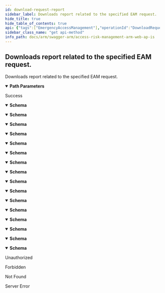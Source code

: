 ```yaml
---
id: download-request-report
sidebar_label: Downloads report related to the specified EAM request.
hide_title: true
hide_table_of_contents: true
api: {"tags":["EmergencyAccessManagement"],"operationId":"DownloadRequestReport","parameters":[{"name":"requestId","in":"path","description":"Identifier of the EAM request.","required":true,"schema":{"type":"string","format":"uuid"}}],"responses":{"200":{"description":"Success","content":{"application/json;odata.metadata=minimal;odata.streaming=true":{"schema":{"type":"object","properties":{"canRead":{"type":"boolean","readOnly":true},"canSeek":{"type":"boolean","readOnly":true},"canTimeout":{"type":"boolean","readOnly":true},"canWrite":{"type":"boolean","readOnly":true},"length":{"format":"int64","type":"integer","readOnly":true},"position":{"format":"int64","type":"integer"},"readTimeout":{"format":"int32","type":"integer"},"writeTimeout":{"format":"int32","type":"integer"}}}},"application/json;odata.metadata=minimal;odata.streaming=false":{"schema":{"type":"object","properties":{"canRead":{"type":"boolean","readOnly":true},"canSeek":{"type":"boolean","readOnly":true},"canTimeout":{"type":"boolean","readOnly":true},"canWrite":{"type":"boolean","readOnly":true},"length":{"format":"int64","type":"integer","readOnly":true},"position":{"format":"int64","type":"integer"},"readTimeout":{"format":"int32","type":"integer"},"writeTimeout":{"format":"int32","type":"integer"}}}},"application/json;odata.metadata=minimal":{"schema":{"type":"object","properties":{"canRead":{"type":"boolean","readOnly":true},"canSeek":{"type":"boolean","readOnly":true},"canTimeout":{"type":"boolean","readOnly":true},"canWrite":{"type":"boolean","readOnly":true},"length":{"format":"int64","type":"integer","readOnly":true},"position":{"format":"int64","type":"integer"},"readTimeout":{"format":"int32","type":"integer"},"writeTimeout":{"format":"int32","type":"integer"}}}},"application/json;odata.metadata=full;odata.streaming=true":{"schema":{"type":"object","properties":{"canRead":{"type":"boolean","readOnly":true},"canSeek":{"type":"boolean","readOnly":true},"canTimeout":{"type":"boolean","readOnly":true},"canWrite":{"type":"boolean","readOnly":true},"length":{"format":"int64","type":"integer","readOnly":true},"position":{"format":"int64","type":"integer"},"readTimeout":{"format":"int32","type":"integer"},"writeTimeout":{"format":"int32","type":"integer"}}}},"application/json;odata.metadata=full;odata.streaming=false":{"schema":{"type":"object","properties":{"canRead":{"type":"boolean","readOnly":true},"canSeek":{"type":"boolean","readOnly":true},"canTimeout":{"type":"boolean","readOnly":true},"canWrite":{"type":"boolean","readOnly":true},"length":{"format":"int64","type":"integer","readOnly":true},"position":{"format":"int64","type":"integer"},"readTimeout":{"format":"int32","type":"integer"},"writeTimeout":{"format":"int32","type":"integer"}}}},"application/json;odata.metadata=full":{"schema":{"type":"object","properties":{"canRead":{"type":"boolean","readOnly":true},"canSeek":{"type":"boolean","readOnly":true},"canTimeout":{"type":"boolean","readOnly":true},"canWrite":{"type":"boolean","readOnly":true},"length":{"format":"int64","type":"integer","readOnly":true},"position":{"format":"int64","type":"integer"},"readTimeout":{"format":"int32","type":"integer"},"writeTimeout":{"format":"int32","type":"integer"}}}},"application/json;odata.metadata=none;odata.streaming=true":{"schema":{"type":"object","properties":{"canRead":{"type":"boolean","readOnly":true},"canSeek":{"type":"boolean","readOnly":true},"canTimeout":{"type":"boolean","readOnly":true},"canWrite":{"type":"boolean","readOnly":true},"length":{"format":"int64","type":"integer","readOnly":true},"position":{"format":"int64","type":"integer"},"readTimeout":{"format":"int32","type":"integer"},"writeTimeout":{"format":"int32","type":"integer"}}}},"application/json;odata.metadata=none;odata.streaming=false":{"schema":{"type":"object","properties":{"canRead":{"type":"boolean","readOnly":true},"canSeek":{"type":"boolean","readOnly":true},"canTimeout":{"type":"boolean","readOnly":true},"canWrite":{"type":"boolean","readOnly":true},"length":{"format":"int64","type":"integer","readOnly":true},"position":{"format":"int64","type":"integer"},"readTimeout":{"format":"int32","type":"integer"},"writeTimeout":{"format":"int32","type":"integer"}}}},"application/json;odata.metadata=none":{"schema":{"type":"object","properties":{"canRead":{"type":"boolean","readOnly":true},"canSeek":{"type":"boolean","readOnly":true},"canTimeout":{"type":"boolean","readOnly":true},"canWrite":{"type":"boolean","readOnly":true},"length":{"format":"int64","type":"integer","readOnly":true},"position":{"format":"int64","type":"integer"},"readTimeout":{"format":"int32","type":"integer"},"writeTimeout":{"format":"int32","type":"integer"}}}},"application/json;odata.streaming=true":{"schema":{"type":"object","properties":{"canRead":{"type":"boolean","readOnly":true},"canSeek":{"type":"boolean","readOnly":true},"canTimeout":{"type":"boolean","readOnly":true},"canWrite":{"type":"boolean","readOnly":true},"length":{"format":"int64","type":"integer","readOnly":true},"position":{"format":"int64","type":"integer"},"readTimeout":{"format":"int32","type":"integer"},"writeTimeout":{"format":"int32","type":"integer"}}}},"application/json;odata.streaming=false":{"schema":{"type":"object","properties":{"canRead":{"type":"boolean","readOnly":true},"canSeek":{"type":"boolean","readOnly":true},"canTimeout":{"type":"boolean","readOnly":true},"canWrite":{"type":"boolean","readOnly":true},"length":{"format":"int64","type":"integer","readOnly":true},"position":{"format":"int64","type":"integer"},"readTimeout":{"format":"int32","type":"integer"},"writeTimeout":{"format":"int32","type":"integer"}}}},"application/json":{"schema":{"type":"object","properties":{"canRead":{"type":"boolean","readOnly":true},"canSeek":{"type":"boolean","readOnly":true},"canTimeout":{"type":"boolean","readOnly":true},"canWrite":{"type":"boolean","readOnly":true},"length":{"format":"int64","type":"integer","readOnly":true},"position":{"format":"int64","type":"integer"},"readTimeout":{"format":"int32","type":"integer"},"writeTimeout":{"format":"int32","type":"integer"}}}},"application/xml":{"schema":{"type":"object","properties":{"canRead":{"type":"boolean","readOnly":true},"canSeek":{"type":"boolean","readOnly":true},"canTimeout":{"type":"boolean","readOnly":true},"canWrite":{"type":"boolean","readOnly":true},"length":{"format":"int64","type":"integer","readOnly":true},"position":{"format":"int64","type":"integer"},"readTimeout":{"format":"int32","type":"integer"},"writeTimeout":{"format":"int32","type":"integer"}}}},"application/prs.odatatestxx-odata":{"schema":{"type":"object","properties":{"canRead":{"type":"boolean","readOnly":true},"canSeek":{"type":"boolean","readOnly":true},"canTimeout":{"type":"boolean","readOnly":true},"canWrite":{"type":"boolean","readOnly":true},"length":{"format":"int64","type":"integer","readOnly":true},"position":{"format":"int64","type":"integer"},"readTimeout":{"format":"int32","type":"integer"},"writeTimeout":{"format":"int32","type":"integer"}}}},"text/plain":{"schema":{"type":"object","properties":{"canRead":{"type":"boolean","readOnly":true},"canSeek":{"type":"boolean","readOnly":true},"canTimeout":{"type":"boolean","readOnly":true},"canWrite":{"type":"boolean","readOnly":true},"length":{"format":"int64","type":"integer","readOnly":true},"position":{"format":"int64","type":"integer"},"readTimeout":{"format":"int32","type":"integer"},"writeTimeout":{"format":"int32","type":"integer"}}}},"text/json":{"schema":{"type":"object","properties":{"canRead":{"type":"boolean","readOnly":true},"canSeek":{"type":"boolean","readOnly":true},"canTimeout":{"type":"boolean","readOnly":true},"canWrite":{"type":"boolean","readOnly":true},"length":{"format":"int64","type":"integer","readOnly":true},"position":{"format":"int64","type":"integer"},"readTimeout":{"format":"int32","type":"integer"},"writeTimeout":{"format":"int32","type":"integer"}}}}}},"401":{"description":"Unauthorized"},"403":{"description":"Forbidden"},"404":{"description":"Not Found"},"500":{"description":"Server Error"}},"description":"Downloads report related to the specified EAM request.","method":"get","path":"/api/eam/download/{requestId}","info":{"version":"v1","title":"Access Risk Management ARM Web APIs"},"postman":{"name":"Downloads report related to the specified EAM request.","description":{"type":"text/plain"},"url":{"path":["api","eam","download",":requestId"],"host":["{{baseUrl}}"],"query":[],"variable":[{"disabled":false,"description":{"content":"(Required) Identifier of the EAM request.","type":"text/plain"},"type":"any","value":"","key":"requestId"}]},"header":[{"key":"Accept","value":"application/json;odata.metadata=minimal;odata.streaming=true"}],"method":"GET"}}
sidebar_class_name: "get api-method"
info_path: docs/arm/swagger-arm/access-risk-management-arm-web-ap-is
---
```



## Downloads report related to the specified EAM request.



Downloads report related to the specified EAM request.

<details style={{"marginBottom":"1rem"}} data-collapsed={false} open={true}><summary style={{}}><strong>Path Parameters</strong></summary><div><ul><ParamsItem className={"paramsItem"} param={{"name":"requestId","in":"path","description":"Identifier of the EAM request.","required":true,"schema":{"type":"string","format":"uuid"}}}></ParamsItem></ul></div></details><div><ApiTabs><TabItem label={"200"} value={"200"}><div>

Success

</div><div><MimeTabs groupId={"mime-type"}><TabItem label={"application/json;odata.metadata=minimal;odata.streaming=true"} value={"application/json;odata.metadata=minimal;odata.streaming=true"}><SchemaTabs groupId={"schema-tabs"}><TabItem label={"Schema"} value={"Schema"}><details style={{}} data-collapsed={false} open={true}><summary style={{"textAlign":"left"}}><strong>Schema</strong></summary><div style={{"textAlign":"left","marginLeft":"1rem"}}></div><ul style={{"marginLeft":"1rem"}}><SchemaItem collapsible={false} name={"canRead"} required={false} schemaDescription={undefined} schemaName={"boolean"} qualifierMessage={undefined} defaultValue={undefined}></SchemaItem><SchemaItem collapsible={false} name={"canSeek"} required={false} schemaDescription={undefined} schemaName={"boolean"} qualifierMessage={undefined} defaultValue={undefined}></SchemaItem><SchemaItem collapsible={false} name={"canTimeout"} required={false} schemaDescription={undefined} schemaName={"boolean"} qualifierMessage={undefined} defaultValue={undefined}></SchemaItem><SchemaItem collapsible={false} name={"canWrite"} required={false} schemaDescription={undefined} schemaName={"boolean"} qualifierMessage={undefined} defaultValue={undefined}></SchemaItem><SchemaItem collapsible={false} name={"length"} required={false} schemaDescription={undefined} schemaName={"int64"} qualifierMessage={undefined} defaultValue={undefined}></SchemaItem><SchemaItem collapsible={false} name={"position"} required={false} schemaDescription={undefined} schemaName={"int64"} qualifierMessage={undefined} defaultValue={undefined}></SchemaItem><SchemaItem collapsible={false} name={"readTimeout"} required={false} schemaDescription={undefined} schemaName={"int32"} qualifierMessage={undefined} defaultValue={undefined}></SchemaItem><SchemaItem collapsible={false} name={"writeTimeout"} required={false} schemaDescription={undefined} schemaName={"int32"} qualifierMessage={undefined} defaultValue={undefined}></SchemaItem></ul></details></TabItem></SchemaTabs></TabItem><TabItem label={"application/json;odata.metadata=minimal;odata.streaming=false"} value={"application/json;odata.metadata=minimal;odata.streaming=false"}><SchemaTabs groupId={"schema-tabs"}><TabItem label={"Schema"} value={"Schema"}><details style={{}} data-collapsed={false} open={true}><summary style={{"textAlign":"left"}}><strong>Schema</strong></summary><div style={{"textAlign":"left","marginLeft":"1rem"}}></div><ul style={{"marginLeft":"1rem"}}><SchemaItem collapsible={false} name={"canRead"} required={false} schemaDescription={undefined} schemaName={"boolean"} qualifierMessage={undefined} defaultValue={undefined}></SchemaItem><SchemaItem collapsible={false} name={"canSeek"} required={false} schemaDescription={undefined} schemaName={"boolean"} qualifierMessage={undefined} defaultValue={undefined}></SchemaItem><SchemaItem collapsible={false} name={"canTimeout"} required={false} schemaDescription={undefined} schemaName={"boolean"} qualifierMessage={undefined} defaultValue={undefined}></SchemaItem><SchemaItem collapsible={false} name={"canWrite"} required={false} schemaDescription={undefined} schemaName={"boolean"} qualifierMessage={undefined} defaultValue={undefined}></SchemaItem><SchemaItem collapsible={false} name={"length"} required={false} schemaDescription={undefined} schemaName={"int64"} qualifierMessage={undefined} defaultValue={undefined}></SchemaItem><SchemaItem collapsible={false} name={"position"} required={false} schemaDescription={undefined} schemaName={"int64"} qualifierMessage={undefined} defaultValue={undefined}></SchemaItem><SchemaItem collapsible={false} name={"readTimeout"} required={false} schemaDescription={undefined} schemaName={"int32"} qualifierMessage={undefined} defaultValue={undefined}></SchemaItem><SchemaItem collapsible={false} name={"writeTimeout"} required={false} schemaDescription={undefined} schemaName={"int32"} qualifierMessage={undefined} defaultValue={undefined}></SchemaItem></ul></details></TabItem></SchemaTabs></TabItem><TabItem label={"application/json;odata.metadata=minimal"} value={"application/json;odata.metadata=minimal"}><SchemaTabs groupId={"schema-tabs"}><TabItem label={"Schema"} value={"Schema"}><details style={{}} data-collapsed={false} open={true}><summary style={{"textAlign":"left"}}><strong>Schema</strong></summary><div style={{"textAlign":"left","marginLeft":"1rem"}}></div><ul style={{"marginLeft":"1rem"}}><SchemaItem collapsible={false} name={"canRead"} required={false} schemaDescription={undefined} schemaName={"boolean"} qualifierMessage={undefined} defaultValue={undefined}></SchemaItem><SchemaItem collapsible={false} name={"canSeek"} required={false} schemaDescription={undefined} schemaName={"boolean"} qualifierMessage={undefined} defaultValue={undefined}></SchemaItem><SchemaItem collapsible={false} name={"canTimeout"} required={false} schemaDescription={undefined} schemaName={"boolean"} qualifierMessage={undefined} defaultValue={undefined}></SchemaItem><SchemaItem collapsible={false} name={"canWrite"} required={false} schemaDescription={undefined} schemaName={"boolean"} qualifierMessage={undefined} defaultValue={undefined}></SchemaItem><SchemaItem collapsible={false} name={"length"} required={false} schemaDescription={undefined} schemaName={"int64"} qualifierMessage={undefined} defaultValue={undefined}></SchemaItem><SchemaItem collapsible={false} name={"position"} required={false} schemaDescription={undefined} schemaName={"int64"} qualifierMessage={undefined} defaultValue={undefined}></SchemaItem><SchemaItem collapsible={false} name={"readTimeout"} required={false} schemaDescription={undefined} schemaName={"int32"} qualifierMessage={undefined} defaultValue={undefined}></SchemaItem><SchemaItem collapsible={false} name={"writeTimeout"} required={false} schemaDescription={undefined} schemaName={"int32"} qualifierMessage={undefined} defaultValue={undefined}></SchemaItem></ul></details></TabItem></SchemaTabs></TabItem><TabItem label={"application/json;odata.metadata=full;odata.streaming=true"} value={"application/json;odata.metadata=full;odata.streaming=true"}><SchemaTabs groupId={"schema-tabs"}><TabItem label={"Schema"} value={"Schema"}><details style={{}} data-collapsed={false} open={true}><summary style={{"textAlign":"left"}}><strong>Schema</strong></summary><div style={{"textAlign":"left","marginLeft":"1rem"}}></div><ul style={{"marginLeft":"1rem"}}><SchemaItem collapsible={false} name={"canRead"} required={false} schemaDescription={undefined} schemaName={"boolean"} qualifierMessage={undefined} defaultValue={undefined}></SchemaItem><SchemaItem collapsible={false} name={"canSeek"} required={false} schemaDescription={undefined} schemaName={"boolean"} qualifierMessage={undefined} defaultValue={undefined}></SchemaItem><SchemaItem collapsible={false} name={"canTimeout"} required={false} schemaDescription={undefined} schemaName={"boolean"} qualifierMessage={undefined} defaultValue={undefined}></SchemaItem><SchemaItem collapsible={false} name={"canWrite"} required={false} schemaDescription={undefined} schemaName={"boolean"} qualifierMessage={undefined} defaultValue={undefined}></SchemaItem><SchemaItem collapsible={false} name={"length"} required={false} schemaDescription={undefined} schemaName={"int64"} qualifierMessage={undefined} defaultValue={undefined}></SchemaItem><SchemaItem collapsible={false} name={"position"} required={false} schemaDescription={undefined} schemaName={"int64"} qualifierMessage={undefined} defaultValue={undefined}></SchemaItem><SchemaItem collapsible={false} name={"readTimeout"} required={false} schemaDescription={undefined} schemaName={"int32"} qualifierMessage={undefined} defaultValue={undefined}></SchemaItem><SchemaItem collapsible={false} name={"writeTimeout"} required={false} schemaDescription={undefined} schemaName={"int32"} qualifierMessage={undefined} defaultValue={undefined}></SchemaItem></ul></details></TabItem></SchemaTabs></TabItem><TabItem label={"application/json;odata.metadata=full;odata.streaming=false"} value={"application/json;odata.metadata=full;odata.streaming=false"}><SchemaTabs groupId={"schema-tabs"}><TabItem label={"Schema"} value={"Schema"}><details style={{}} data-collapsed={false} open={true}><summary style={{"textAlign":"left"}}><strong>Schema</strong></summary><div style={{"textAlign":"left","marginLeft":"1rem"}}></div><ul style={{"marginLeft":"1rem"}}><SchemaItem collapsible={false} name={"canRead"} required={false} schemaDescription={undefined} schemaName={"boolean"} qualifierMessage={undefined} defaultValue={undefined}></SchemaItem><SchemaItem collapsible={false} name={"canSeek"} required={false} schemaDescription={undefined} schemaName={"boolean"} qualifierMessage={undefined} defaultValue={undefined}></SchemaItem><SchemaItem collapsible={false} name={"canTimeout"} required={false} schemaDescription={undefined} schemaName={"boolean"} qualifierMessage={undefined} defaultValue={undefined}></SchemaItem><SchemaItem collapsible={false} name={"canWrite"} required={false} schemaDescription={undefined} schemaName={"boolean"} qualifierMessage={undefined} defaultValue={undefined}></SchemaItem><SchemaItem collapsible={false} name={"length"} required={false} schemaDescription={undefined} schemaName={"int64"} qualifierMessage={undefined} defaultValue={undefined}></SchemaItem><SchemaItem collapsible={false} name={"position"} required={false} schemaDescription={undefined} schemaName={"int64"} qualifierMessage={undefined} defaultValue={undefined}></SchemaItem><SchemaItem collapsible={false} name={"readTimeout"} required={false} schemaDescription={undefined} schemaName={"int32"} qualifierMessage={undefined} defaultValue={undefined}></SchemaItem><SchemaItem collapsible={false} name={"writeTimeout"} required={false} schemaDescription={undefined} schemaName={"int32"} qualifierMessage={undefined} defaultValue={undefined}></SchemaItem></ul></details></TabItem></SchemaTabs></TabItem><TabItem label={"application/json;odata.metadata=full"} value={"application/json;odata.metadata=full"}><SchemaTabs groupId={"schema-tabs"}><TabItem label={"Schema"} value={"Schema"}><details style={{}} data-collapsed={false} open={true}><summary style={{"textAlign":"left"}}><strong>Schema</strong></summary><div style={{"textAlign":"left","marginLeft":"1rem"}}></div><ul style={{"marginLeft":"1rem"}}><SchemaItem collapsible={false} name={"canRead"} required={false} schemaDescription={undefined} schemaName={"boolean"} qualifierMessage={undefined} defaultValue={undefined}></SchemaItem><SchemaItem collapsible={false} name={"canSeek"} required={false} schemaDescription={undefined} schemaName={"boolean"} qualifierMessage={undefined} defaultValue={undefined}></SchemaItem><SchemaItem collapsible={false} name={"canTimeout"} required={false} schemaDescription={undefined} schemaName={"boolean"} qualifierMessage={undefined} defaultValue={undefined}></SchemaItem><SchemaItem collapsible={false} name={"canWrite"} required={false} schemaDescription={undefined} schemaName={"boolean"} qualifierMessage={undefined} defaultValue={undefined}></SchemaItem><SchemaItem collapsible={false} name={"length"} required={false} schemaDescription={undefined} schemaName={"int64"} qualifierMessage={undefined} defaultValue={undefined}></SchemaItem><SchemaItem collapsible={false} name={"position"} required={false} schemaDescription={undefined} schemaName={"int64"} qualifierMessage={undefined} defaultValue={undefined}></SchemaItem><SchemaItem collapsible={false} name={"readTimeout"} required={false} schemaDescription={undefined} schemaName={"int32"} qualifierMessage={undefined} defaultValue={undefined}></SchemaItem><SchemaItem collapsible={false} name={"writeTimeout"} required={false} schemaDescription={undefined} schemaName={"int32"} qualifierMessage={undefined} defaultValue={undefined}></SchemaItem></ul></details></TabItem></SchemaTabs></TabItem><TabItem label={"application/json;odata.metadata=none;odata.streaming=true"} value={"application/json;odata.metadata=none;odata.streaming=true"}><SchemaTabs groupId={"schema-tabs"}><TabItem label={"Schema"} value={"Schema"}><details style={{}} data-collapsed={false} open={true}><summary style={{"textAlign":"left"}}><strong>Schema</strong></summary><div style={{"textAlign":"left","marginLeft":"1rem"}}></div><ul style={{"marginLeft":"1rem"}}><SchemaItem collapsible={false} name={"canRead"} required={false} schemaDescription={undefined} schemaName={"boolean"} qualifierMessage={undefined} defaultValue={undefined}></SchemaItem><SchemaItem collapsible={false} name={"canSeek"} required={false} schemaDescription={undefined} schemaName={"boolean"} qualifierMessage={undefined} defaultValue={undefined}></SchemaItem><SchemaItem collapsible={false} name={"canTimeout"} required={false} schemaDescription={undefined} schemaName={"boolean"} qualifierMessage={undefined} defaultValue={undefined}></SchemaItem><SchemaItem collapsible={false} name={"canWrite"} required={false} schemaDescription={undefined} schemaName={"boolean"} qualifierMessage={undefined} defaultValue={undefined}></SchemaItem><SchemaItem collapsible={false} name={"length"} required={false} schemaDescription={undefined} schemaName={"int64"} qualifierMessage={undefined} defaultValue={undefined}></SchemaItem><SchemaItem collapsible={false} name={"position"} required={false} schemaDescription={undefined} schemaName={"int64"} qualifierMessage={undefined} defaultValue={undefined}></SchemaItem><SchemaItem collapsible={false} name={"readTimeout"} required={false} schemaDescription={undefined} schemaName={"int32"} qualifierMessage={undefined} defaultValue={undefined}></SchemaItem><SchemaItem collapsible={false} name={"writeTimeout"} required={false} schemaDescription={undefined} schemaName={"int32"} qualifierMessage={undefined} defaultValue={undefined}></SchemaItem></ul></details></TabItem></SchemaTabs></TabItem><TabItem label={"application/json;odata.metadata=none;odata.streaming=false"} value={"application/json;odata.metadata=none;odata.streaming=false"}><SchemaTabs groupId={"schema-tabs"}><TabItem label={"Schema"} value={"Schema"}><details style={{}} data-collapsed={false} open={true}><summary style={{"textAlign":"left"}}><strong>Schema</strong></summary><div style={{"textAlign":"left","marginLeft":"1rem"}}></div><ul style={{"marginLeft":"1rem"}}><SchemaItem collapsible={false} name={"canRead"} required={false} schemaDescription={undefined} schemaName={"boolean"} qualifierMessage={undefined} defaultValue={undefined}></SchemaItem><SchemaItem collapsible={false} name={"canSeek"} required={false} schemaDescription={undefined} schemaName={"boolean"} qualifierMessage={undefined} defaultValue={undefined}></SchemaItem><SchemaItem collapsible={false} name={"canTimeout"} required={false} schemaDescription={undefined} schemaName={"boolean"} qualifierMessage={undefined} defaultValue={undefined}></SchemaItem><SchemaItem collapsible={false} name={"canWrite"} required={false} schemaDescription={undefined} schemaName={"boolean"} qualifierMessage={undefined} defaultValue={undefined}></SchemaItem><SchemaItem collapsible={false} name={"length"} required={false} schemaDescription={undefined} schemaName={"int64"} qualifierMessage={undefined} defaultValue={undefined}></SchemaItem><SchemaItem collapsible={false} name={"position"} required={false} schemaDescription={undefined} schemaName={"int64"} qualifierMessage={undefined} defaultValue={undefined}></SchemaItem><SchemaItem collapsible={false} name={"readTimeout"} required={false} schemaDescription={undefined} schemaName={"int32"} qualifierMessage={undefined} defaultValue={undefined}></SchemaItem><SchemaItem collapsible={false} name={"writeTimeout"} required={false} schemaDescription={undefined} schemaName={"int32"} qualifierMessage={undefined} defaultValue={undefined}></SchemaItem></ul></details></TabItem></SchemaTabs></TabItem><TabItem label={"application/json;odata.metadata=none"} value={"application/json;odata.metadata=none"}><SchemaTabs groupId={"schema-tabs"}><TabItem label={"Schema"} value={"Schema"}><details style={{}} data-collapsed={false} open={true}><summary style={{"textAlign":"left"}}><strong>Schema</strong></summary><div style={{"textAlign":"left","marginLeft":"1rem"}}></div><ul style={{"marginLeft":"1rem"}}><SchemaItem collapsible={false} name={"canRead"} required={false} schemaDescription={undefined} schemaName={"boolean"} qualifierMessage={undefined} defaultValue={undefined}></SchemaItem><SchemaItem collapsible={false} name={"canSeek"} required={false} schemaDescription={undefined} schemaName={"boolean"} qualifierMessage={undefined} defaultValue={undefined}></SchemaItem><SchemaItem collapsible={false} name={"canTimeout"} required={false} schemaDescription={undefined} schemaName={"boolean"} qualifierMessage={undefined} defaultValue={undefined}></SchemaItem><SchemaItem collapsible={false} name={"canWrite"} required={false} schemaDescription={undefined} schemaName={"boolean"} qualifierMessage={undefined} defaultValue={undefined}></SchemaItem><SchemaItem collapsible={false} name={"length"} required={false} schemaDescription={undefined} schemaName={"int64"} qualifierMessage={undefined} defaultValue={undefined}></SchemaItem><SchemaItem collapsible={false} name={"position"} required={false} schemaDescription={undefined} schemaName={"int64"} qualifierMessage={undefined} defaultValue={undefined}></SchemaItem><SchemaItem collapsible={false} name={"readTimeout"} required={false} schemaDescription={undefined} schemaName={"int32"} qualifierMessage={undefined} defaultValue={undefined}></SchemaItem><SchemaItem collapsible={false} name={"writeTimeout"} required={false} schemaDescription={undefined} schemaName={"int32"} qualifierMessage={undefined} defaultValue={undefined}></SchemaItem></ul></details></TabItem></SchemaTabs></TabItem><TabItem label={"application/json;odata.streaming=true"} value={"application/json;odata.streaming=true"}><SchemaTabs groupId={"schema-tabs"}><TabItem label={"Schema"} value={"Schema"}><details style={{}} data-collapsed={false} open={true}><summary style={{"textAlign":"left"}}><strong>Schema</strong></summary><div style={{"textAlign":"left","marginLeft":"1rem"}}></div><ul style={{"marginLeft":"1rem"}}><SchemaItem collapsible={false} name={"canRead"} required={false} schemaDescription={undefined} schemaName={"boolean"} qualifierMessage={undefined} defaultValue={undefined}></SchemaItem><SchemaItem collapsible={false} name={"canSeek"} required={false} schemaDescription={undefined} schemaName={"boolean"} qualifierMessage={undefined} defaultValue={undefined}></SchemaItem><SchemaItem collapsible={false} name={"canTimeout"} required={false} schemaDescription={undefined} schemaName={"boolean"} qualifierMessage={undefined} defaultValue={undefined}></SchemaItem><SchemaItem collapsible={false} name={"canWrite"} required={false} schemaDescription={undefined} schemaName={"boolean"} qualifierMessage={undefined} defaultValue={undefined}></SchemaItem><SchemaItem collapsible={false} name={"length"} required={false} schemaDescription={undefined} schemaName={"int64"} qualifierMessage={undefined} defaultValue={undefined}></SchemaItem><SchemaItem collapsible={false} name={"position"} required={false} schemaDescription={undefined} schemaName={"int64"} qualifierMessage={undefined} defaultValue={undefined}></SchemaItem><SchemaItem collapsible={false} name={"readTimeout"} required={false} schemaDescription={undefined} schemaName={"int32"} qualifierMessage={undefined} defaultValue={undefined}></SchemaItem><SchemaItem collapsible={false} name={"writeTimeout"} required={false} schemaDescription={undefined} schemaName={"int32"} qualifierMessage={undefined} defaultValue={undefined}></SchemaItem></ul></details></TabItem></SchemaTabs></TabItem><TabItem label={"application/json;odata.streaming=false"} value={"application/json;odata.streaming=false"}><SchemaTabs groupId={"schema-tabs"}><TabItem label={"Schema"} value={"Schema"}><details style={{}} data-collapsed={false} open={true}><summary style={{"textAlign":"left"}}><strong>Schema</strong></summary><div style={{"textAlign":"left","marginLeft":"1rem"}}></div><ul style={{"marginLeft":"1rem"}}><SchemaItem collapsible={false} name={"canRead"} required={false} schemaDescription={undefined} schemaName={"boolean"} qualifierMessage={undefined} defaultValue={undefined}></SchemaItem><SchemaItem collapsible={false} name={"canSeek"} required={false} schemaDescription={undefined} schemaName={"boolean"} qualifierMessage={undefined} defaultValue={undefined}></SchemaItem><SchemaItem collapsible={false} name={"canTimeout"} required={false} schemaDescription={undefined} schemaName={"boolean"} qualifierMessage={undefined} defaultValue={undefined}></SchemaItem><SchemaItem collapsible={false} name={"canWrite"} required={false} schemaDescription={undefined} schemaName={"boolean"} qualifierMessage={undefined} defaultValue={undefined}></SchemaItem><SchemaItem collapsible={false} name={"length"} required={false} schemaDescription={undefined} schemaName={"int64"} qualifierMessage={undefined} defaultValue={undefined}></SchemaItem><SchemaItem collapsible={false} name={"position"} required={false} schemaDescription={undefined} schemaName={"int64"} qualifierMessage={undefined} defaultValue={undefined}></SchemaItem><SchemaItem collapsible={false} name={"readTimeout"} required={false} schemaDescription={undefined} schemaName={"int32"} qualifierMessage={undefined} defaultValue={undefined}></SchemaItem><SchemaItem collapsible={false} name={"writeTimeout"} required={false} schemaDescription={undefined} schemaName={"int32"} qualifierMessage={undefined} defaultValue={undefined}></SchemaItem></ul></details></TabItem></SchemaTabs></TabItem><TabItem label={"application/json"} value={"application/json"}><SchemaTabs groupId={"schema-tabs"}><TabItem label={"Schema"} value={"Schema"}><details style={{}} data-collapsed={false} open={true}><summary style={{"textAlign":"left"}}><strong>Schema</strong></summary><div style={{"textAlign":"left","marginLeft":"1rem"}}></div><ul style={{"marginLeft":"1rem"}}><SchemaItem collapsible={false} name={"canRead"} required={false} schemaDescription={undefined} schemaName={"boolean"} qualifierMessage={undefined} defaultValue={undefined}></SchemaItem><SchemaItem collapsible={false} name={"canSeek"} required={false} schemaDescription={undefined} schemaName={"boolean"} qualifierMessage={undefined} defaultValue={undefined}></SchemaItem><SchemaItem collapsible={false} name={"canTimeout"} required={false} schemaDescription={undefined} schemaName={"boolean"} qualifierMessage={undefined} defaultValue={undefined}></SchemaItem><SchemaItem collapsible={false} name={"canWrite"} required={false} schemaDescription={undefined} schemaName={"boolean"} qualifierMessage={undefined} defaultValue={undefined}></SchemaItem><SchemaItem collapsible={false} name={"length"} required={false} schemaDescription={undefined} schemaName={"int64"} qualifierMessage={undefined} defaultValue={undefined}></SchemaItem><SchemaItem collapsible={false} name={"position"} required={false} schemaDescription={undefined} schemaName={"int64"} qualifierMessage={undefined} defaultValue={undefined}></SchemaItem><SchemaItem collapsible={false} name={"readTimeout"} required={false} schemaDescription={undefined} schemaName={"int32"} qualifierMessage={undefined} defaultValue={undefined}></SchemaItem><SchemaItem collapsible={false} name={"writeTimeout"} required={false} schemaDescription={undefined} schemaName={"int32"} qualifierMessage={undefined} defaultValue={undefined}></SchemaItem></ul></details></TabItem></SchemaTabs></TabItem><TabItem label={"application/xml"} value={"application/xml"}><SchemaTabs groupId={"schema-tabs"}><TabItem label={"Schema"} value={"Schema"}><details style={{}} data-collapsed={false} open={true}><summary style={{"textAlign":"left"}}><strong>Schema</strong></summary><div style={{"textAlign":"left","marginLeft":"1rem"}}></div><ul style={{"marginLeft":"1rem"}}><SchemaItem collapsible={false} name={"canRead"} required={false} schemaDescription={undefined} schemaName={"boolean"} qualifierMessage={undefined} defaultValue={undefined}></SchemaItem><SchemaItem collapsible={false} name={"canSeek"} required={false} schemaDescription={undefined} schemaName={"boolean"} qualifierMessage={undefined} defaultValue={undefined}></SchemaItem><SchemaItem collapsible={false} name={"canTimeout"} required={false} schemaDescription={undefined} schemaName={"boolean"} qualifierMessage={undefined} defaultValue={undefined}></SchemaItem><SchemaItem collapsible={false} name={"canWrite"} required={false} schemaDescription={undefined} schemaName={"boolean"} qualifierMessage={undefined} defaultValue={undefined}></SchemaItem><SchemaItem collapsible={false} name={"length"} required={false} schemaDescription={undefined} schemaName={"int64"} qualifierMessage={undefined} defaultValue={undefined}></SchemaItem><SchemaItem collapsible={false} name={"position"} required={false} schemaDescription={undefined} schemaName={"int64"} qualifierMessage={undefined} defaultValue={undefined}></SchemaItem><SchemaItem collapsible={false} name={"readTimeout"} required={false} schemaDescription={undefined} schemaName={"int32"} qualifierMessage={undefined} defaultValue={undefined}></SchemaItem><SchemaItem collapsible={false} name={"writeTimeout"} required={false} schemaDescription={undefined} schemaName={"int32"} qualifierMessage={undefined} defaultValue={undefined}></SchemaItem></ul></details></TabItem></SchemaTabs></TabItem><TabItem label={"application/prs.odatatestxx-odata"} value={"application/prs.odatatestxx-odata"}><SchemaTabs groupId={"schema-tabs"}><TabItem label={"Schema"} value={"Schema"}><details style={{}} data-collapsed={false} open={true}><summary style={{"textAlign":"left"}}><strong>Schema</strong></summary><div style={{"textAlign":"left","marginLeft":"1rem"}}></div><ul style={{"marginLeft":"1rem"}}><SchemaItem collapsible={false} name={"canRead"} required={false} schemaDescription={undefined} schemaName={"boolean"} qualifierMessage={undefined} defaultValue={undefined}></SchemaItem><SchemaItem collapsible={false} name={"canSeek"} required={false} schemaDescription={undefined} schemaName={"boolean"} qualifierMessage={undefined} defaultValue={undefined}></SchemaItem><SchemaItem collapsible={false} name={"canTimeout"} required={false} schemaDescription={undefined} schemaName={"boolean"} qualifierMessage={undefined} defaultValue={undefined}></SchemaItem><SchemaItem collapsible={false} name={"canWrite"} required={false} schemaDescription={undefined} schemaName={"boolean"} qualifierMessage={undefined} defaultValue={undefined}></SchemaItem><SchemaItem collapsible={false} name={"length"} required={false} schemaDescription={undefined} schemaName={"int64"} qualifierMessage={undefined} defaultValue={undefined}></SchemaItem><SchemaItem collapsible={false} name={"position"} required={false} schemaDescription={undefined} schemaName={"int64"} qualifierMessage={undefined} defaultValue={undefined}></SchemaItem><SchemaItem collapsible={false} name={"readTimeout"} required={false} schemaDescription={undefined} schemaName={"int32"} qualifierMessage={undefined} defaultValue={undefined}></SchemaItem><SchemaItem collapsible={false} name={"writeTimeout"} required={false} schemaDescription={undefined} schemaName={"int32"} qualifierMessage={undefined} defaultValue={undefined}></SchemaItem></ul></details></TabItem></SchemaTabs></TabItem><TabItem label={"text/plain"} value={"text/plain"}><SchemaTabs groupId={"schema-tabs"}><TabItem label={"Schema"} value={"Schema"}><details style={{}} data-collapsed={false} open={true}><summary style={{"textAlign":"left"}}><strong>Schema</strong></summary><div style={{"textAlign":"left","marginLeft":"1rem"}}></div><ul style={{"marginLeft":"1rem"}}><SchemaItem collapsible={false} name={"canRead"} required={false} schemaDescription={undefined} schemaName={"boolean"} qualifierMessage={undefined} defaultValue={undefined}></SchemaItem><SchemaItem collapsible={false} name={"canSeek"} required={false} schemaDescription={undefined} schemaName={"boolean"} qualifierMessage={undefined} defaultValue={undefined}></SchemaItem><SchemaItem collapsible={false} name={"canTimeout"} required={false} schemaDescription={undefined} schemaName={"boolean"} qualifierMessage={undefined} defaultValue={undefined}></SchemaItem><SchemaItem collapsible={false} name={"canWrite"} required={false} schemaDescription={undefined} schemaName={"boolean"} qualifierMessage={undefined} defaultValue={undefined}></SchemaItem><SchemaItem collapsible={false} name={"length"} required={false} schemaDescription={undefined} schemaName={"int64"} qualifierMessage={undefined} defaultValue={undefined}></SchemaItem><SchemaItem collapsible={false} name={"position"} required={false} schemaDescription={undefined} schemaName={"int64"} qualifierMessage={undefined} defaultValue={undefined}></SchemaItem><SchemaItem collapsible={false} name={"readTimeout"} required={false} schemaDescription={undefined} schemaName={"int32"} qualifierMessage={undefined} defaultValue={undefined}></SchemaItem><SchemaItem collapsible={false} name={"writeTimeout"} required={false} schemaDescription={undefined} schemaName={"int32"} qualifierMessage={undefined} defaultValue={undefined}></SchemaItem></ul></details></TabItem></SchemaTabs></TabItem><TabItem label={"text/json"} value={"text/json"}><SchemaTabs groupId={"schema-tabs"}><TabItem label={"Schema"} value={"Schema"}><details style={{}} data-collapsed={false} open={true}><summary style={{"textAlign":"left"}}><strong>Schema</strong></summary><div style={{"textAlign":"left","marginLeft":"1rem"}}></div><ul style={{"marginLeft":"1rem"}}><SchemaItem collapsible={false} name={"canRead"} required={false} schemaDescription={undefined} schemaName={"boolean"} qualifierMessage={undefined} defaultValue={undefined}></SchemaItem><SchemaItem collapsible={false} name={"canSeek"} required={false} schemaDescription={undefined} schemaName={"boolean"} qualifierMessage={undefined} defaultValue={undefined}></SchemaItem><SchemaItem collapsible={false} name={"canTimeout"} required={false} schemaDescription={undefined} schemaName={"boolean"} qualifierMessage={undefined} defaultValue={undefined}></SchemaItem><SchemaItem collapsible={false} name={"canWrite"} required={false} schemaDescription={undefined} schemaName={"boolean"} qualifierMessage={undefined} defaultValue={undefined}></SchemaItem><SchemaItem collapsible={false} name={"length"} required={false} schemaDescription={undefined} schemaName={"int64"} qualifierMessage={undefined} defaultValue={undefined}></SchemaItem><SchemaItem collapsible={false} name={"position"} required={false} schemaDescription={undefined} schemaName={"int64"} qualifierMessage={undefined} defaultValue={undefined}></SchemaItem><SchemaItem collapsible={false} name={"readTimeout"} required={false} schemaDescription={undefined} schemaName={"int32"} qualifierMessage={undefined} defaultValue={undefined}></SchemaItem><SchemaItem collapsible={false} name={"writeTimeout"} required={false} schemaDescription={undefined} schemaName={"int32"} qualifierMessage={undefined} defaultValue={undefined}></SchemaItem></ul></details></TabItem></SchemaTabs></TabItem></MimeTabs></div></TabItem><TabItem label={"401"} value={"401"}><div>

Unauthorized

</div><div></div></TabItem><TabItem label={"403"} value={"403"}><div>

Forbidden

</div><div></div></TabItem><TabItem label={"404"} value={"404"}><div>

Not Found

</div><div></div></TabItem><TabItem label={"500"} value={"500"}><div>

Server Error

</div><div></div></TabItem></ApiTabs></div>
      